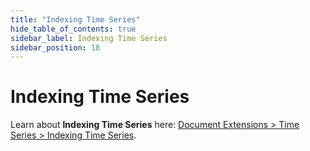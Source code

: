 ```yaml
---
title: "Indexing Time Series"
hide_table_of_contents: true
sidebar_label: Indexing Time Series
sidebar_position: 18
---
```



# Indexing Time Series
<Admonition type="info" title="">

Learn about **Indexing Time Series** here: [Document Extensions &gt; Time Series &gt; Indexing Time Series](../document-extensions/timeseries/indexing.mdx).  

</Admonition>

